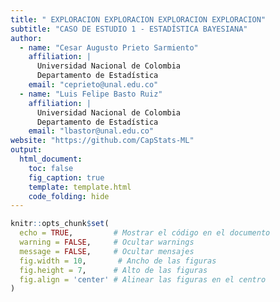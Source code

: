 ```yaml
---
title: " EXPLORACION EXPLORACION EXPLORACION EXPLORACION"
subtitle: "CASO DE ESTUDIO 1 - ESTADÍSTICA BAYESIANA"
author:
  - name: "Cesar Augusto Prieto Sarmiento"
    affiliation: |
      Universidad Nacional de Colombia  
      Departamento de Estadística
    email: "ceprieto@unal.edu.co"
  - name: "Luis Felipe Basto Ruiz"
    affiliation: |
      Universidad Nacional de Colombia  
      Departamento de Estadística
    email: "lbastor@unal.edu.co"
website: "https://github.com/CapStats-ML"
output:
  html_document:
    toc: false
    fig_caption: true
    template: template.html
    code_folding: hide
---
```




```r
knitr::opts_chunk$set(
  echo = TRUE,         # Mostrar el código en el documento
  warning = FALSE,     # Ocultar warnings
  message = FALSE,     # Ocultar mensajes
  fig.width = 10,       # Ancho de las figuras
  fig.height = 7,      # Alto de las figuras
  fig.align = 'center' # Alinear las figuras en el centro
)
```

